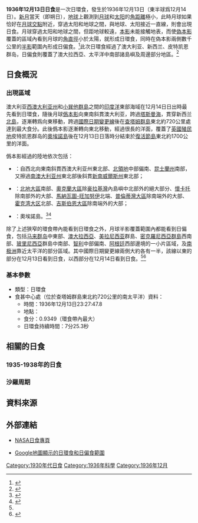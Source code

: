 {{NoteTA
|G1=Toponym
|1=zh-cn:霍克湾; zh-tw:豪克斯灣
}}
{{Infobox Solar eclipse
| Year        = 1936
| Month       = 12
| Day         = 13
| Type        = 日環食
| Image       = SE1936Dec13A.png
| Image size  = 200px
| Image intro = 1936年12月13日日環食路徑圖
  <!--   日食資料   -->
| Gamma       = -0.2493
| Mag         = 0.9349
| Saros       = 131
| Saros total = 71
| Saros seq   = 47
  <!--     食甚     -->
| Duration    = 7分25.3秒
| Location    = [[查塔姆群島|查塔姆群島]]東北約720公里的南[[太平洋|太平洋]]
| Coords      = {{coord|37|49.1|S|172|36.7|W}}
| Width       = 250.7公里
  <!--   開始時間   -->
| Partial     = 
| Start type  = 
| Centre      = 
| Greatest    = 23:27:47.8
  <!--     倒數     -->
| hour        = 23
| minute      = 27
| second      = 47
| Duration_s  = 
}}
'''1936年12月13日日食'''是一次日環食，發生於1936年12月13日（東半球爲12月14日）。[[新月|新月]]當天（即朔日），[[地球|地球]]上觀測到[[月球|月球]]和[[太阳|太阳]]的[[角距離|角距離]]極小，此時月球如果恰好在[[月球交點|月球交點]]附近，穿過太阳和地球之間，與地球、太阳接近一直線，則會出現日食。月球穿過太阳和地球之間，但距地球較遠，[[本影|本影]]未能接觸地表，而使[[偽本影|偽本影]]覆蓋的區域內看到月球的[[角直徑|角直徑]]小於太陽，就形成日環食，同時在偽本影兩側數千公里的[[半影|半影]]範圍內形成日偏食。<ref name="astron">{{cite web|author=樊忠玉|title=日（月）食|url=http://www.astron.ac.cn/bencandy-51-1630-1.htm|publisher=中国天文科普网|accessdate=2016-03-27|archive-date=2014-09-17|archive-url=https://web.archive.org/web/20140917080048/http://www.astron.ac.cn/bencandy-51-1630-1.htm|dead-url=no}}</ref>此次日環食經過了澳大利亚、新西兰、皮特凯恩群岛，日偏食則覆蓋了澳大拉西亞、太平洋中南部諸島嶼及周邊部分地區。<ref name="NASAGIF">{{cite web|author=Fred Espenak|title=Annular Solar Eclipse of 1936 Dec 13|url=http://eclipse.gsfc.nasa.gov/SEplot/SEplot1901/SE1936Dec13A.GIF|publisher=NASA Eclipse Web Site|accessdate=2016-03-27|archive-date=2020-10-24|archive-url=https://web.archive.org/web/20201024092116/https://eclipse.gsfc.nasa.gov/SEplot/SEplot1901/SE1936Dec13A.GIF|dead-url=no}}{{en}}</ref>

== 日食概況 ==
=== 出現區域 ===
澳大利亚[[西澳大利亚州|西澳大利亚州]]和[[小巽他群島|小巽他群島]]之間的[[印度洋|印度洋]]東部海域在12月14日日出時最先看到日環食，隨後月球[[僞本影|僞本影]]向東南斜貫澳大利亚，跨過[[塔斯曼海|塔斯曼海]]，貫穿新西兰[[北島_(紐西蘭)|北島]]，逐漸轉爲向東移動，跨過[[國際日期變更線|國際日期變更線]]後在[[查塔姆群島|查塔姆群島]]東北約720公里處達到最大食分。此後僞本影逐漸轉向東北移動，經過很長的洋面，覆蓋了[[大英帝国|英國殖民地]]皮特凯恩群岛的[[奧埃諾島|奧埃諾島]]後在12月13日日落時分結束於[[復活節島|復活節島]]東北約1700公里的洋面。

僞本影經過的陸地依次包括：
*{{AUS}}：自西北向東南斜貫西澳大利亚州東北部、[[北領地|北領地]]中部偏南、[[昆士蘭州|昆士蘭州]]南部，又擦過[[南澳大利亚州|南澳大利亚州]]東北部後斜貫[[新南威爾斯州|新南威爾斯州]]東北部；
*{{NZL}}：[[北地大區|北地大區]]南部、[[奧克蘭大區|奧克蘭大區]]除[[豪拉基灣|豪拉基灣]]內島嶼中北部外的絕大部分、[[懷卡托|懷卡托]]除南部外的大部、[[馬納瓦圖-旺加努伊|馬納瓦圖-旺加努伊]]北端、[[普倫蒂灣大區|普倫蒂灣大區]]除南端外的大部、[[霍克湾大区|霍克湾大区]]北部、[[吉斯伯恩大區|吉斯伯恩大區]]除南端外的大部；
*{{flag|PCN|UK}}：奧埃諾島。<ref>{{cite web|author=Fred Espenak|title=Annular Solar Eclipse of 1936 Dec 13 - Google Maps and Solar Eclipse Paths|url=http://eclipse.gsfc.nasa.gov/SEgoogle/SEgoogle1901/SE1936Dec13Agoogle.html|publisher=NASA Eclipse Web Site|accessdate=2016-03-27|archive-date=2020-10-24|archive-url=https://web.archive.org/web/20201024122854/https://eclipse.gsfc.nasa.gov/SEgoogle/SEgoogle1901/SE1936Dec13Agoogle.html|dead-url=no}}{{en}}</ref><ref>{{cite web|author=Xavier M. Jubier|title=Eclipse Annulaire de Soleil du 13 décembre 1936 - Cartographie Interactive Google (1936 December 13 Annular Solar Eclipse - Interactive Google Map)|url=http://xjubier.free.fr/site_pages/solar_eclipses/xSE_GoogleMap3.php?Ecl=+19361213|accessdate=2016-03-27|archive-date=2017-03-05|archive-url=https://web.archive.org/web/20170305011323/http://xjubier.free.fr/site_pages/solar_eclipses/xSE_GoogleMap3.php?Ecl=+19361213|dead-url=no}}{{fr}}{{en}}</ref>

除了上述狹窄的環食帶內能看到日環食之外，月球半影覆蓋範圍內都能看到日偏食，包括[[马来群岛|马来群岛]]中東部、[[澳大拉西亞|澳大拉西亞]]、[[美拉尼西亚|美拉尼西亚]]群島、[[密克羅尼西亞群島|密克羅尼西亞群島]]西南部、[[玻里尼西亞|玻里尼西亞]]群島中南部、[[智利|智利]]中部偏南、[[阿根廷|阿根廷]]西部邊境的一小片區域，及[[南极洲|南极洲]]靠近太平洋的部分區域。其中國際日期變更線兩側大約各有一半，該線以東的部分在12月13日看到日食，以西部分在12月14日看到日食。<ref name="NASAGIF"/><ref>{{cite web|author=Fred Espenak|title=Catalog of Solar Eclipses (1901 to 2000)|url=http://eclipse.gsfc.nasa.gov/SEcat5/SE1901-2000.html|publisher=NASA Eclipse Web Site|accessdate=2016-03-27|archive-date=2017-12-28|archive-url=https://web.archive.org/web/20171228100215/https://eclipse.gsfc.nasa.gov/SEcat5/SE1901-2000.html|dead-url=no}}{{en}}</ref>

=== 基本參數 ===
{{NoteUTC}}
* 類型：日環食
* 食甚中心處（位於查塔姆群島東北約720公里的南太平洋）資料：
** 時間：1936年12月13日23:27:47.8
** 地點：{{coord|37|49.1|S|172|36.7|W}}
** 食分：0.9349（環食帶內最大）
** 日環食持續時間：7分25.3秒

== 相關的日食 ==
=== 1935-1938年的日食 ===
{{Solar eclipse set 1935-1938}}

=== 沙羅周期 ===
{{Solar Saros series 131}}

== 資料來源 ==
{{reflist}}

== 外部連結 ==
{{日食主題}}
* [http://eclipse.gsfc.nasa.gov/solar.html NASA日食專頁]{{Wayback|url=http://eclipse.gsfc.nasa.gov/solar.html |date=20190108200537 }}{{en}}
{{Solar eclipse NASA reference|1901/SE1936Dec13A}}
* [http://xjubier.free.fr/site_pages/solar_eclipses/xSE_GoogleMap3.php?Ecl=+19361213 Google地圖顯示的日環食和日偏食範圍]{{Wayback|url=http://xjubier.free.fr/site_pages/solar_eclipses/xSE_GoogleMap3.php?Ecl=+19361213 |date=20170305011323 }}{{fr}}{{en}}

{{Solar eclipses
|nature=日環食
|previous=[[1936年6月19日日食|1936年6月19日日食]]|natureprevious=日全食
|previoussamenature=[[1935年12月25日日食|1935年12月25日日食]]
|next=[[1937年6月8日日食|1937年6月8日日食]]|naturenext=日全食
|nextsamenature=[[1937年12月2日日食|1937年12月2日日食]]
}}
{{日食}}

[[Category:1930年代日食|Category:1930年代日食]]
[[Category:1936年科學|Category:1936年科學]]
[[Category:1936年12月|Category:1936年12月]]